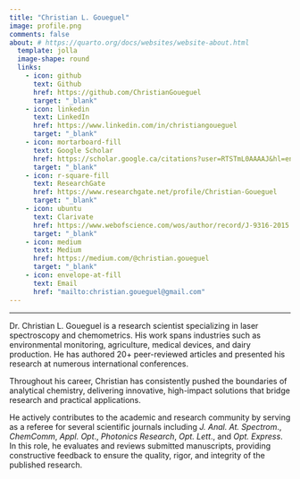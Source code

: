 ```yaml
---
title: "Christian L. Goueguel"
image: profile.png
comments: false
about: # https://quarto.org/docs/websites/website-about.html
  template: jolla
  image-shape: round
  links:
    - icon: github
      text: Github
      href: https://github.com/ChristianGoueguel
      target: "_blank"
    - icon: linkedin
      text: LinkedIn
      href: https://www.linkedin.com/in/christiangoueguel
      target: "_blank"
    - icon: mortarboard-fill
      text: Google Scholar
      href: https://scholar.google.ca/citations?user=RTSTmL0AAAAJ&hl=en
      target: "_blank"
    - icon: r-square-fill
      text: ResearchGate
      href: https://www.researchgate.net/profile/Christian-Goueguel
      target: "_blank"
    - icon: ubuntu
      text: Clarivate
      href: https://www.webofscience.com/wos/author/record/J-9316-2015
      target: "_blank"
    - icon: medium
      text: Medium
      href: https://medium.com/@christian.goueguel
      target: "_blank"
    - icon: envelope-at-fill
      text: Email
      href: "mailto:christian.goueguel@gmail.com"
---
```


<hr>

::: justified
Dr. Christian L. Goueguel is a research scientist specializing in laser spectroscopy and chemometrics. His work spans industries such as environmental monitoring, agriculture, medical devices, and dairy production. He has authored 20+ peer-reviewed articles and presented his research at numerous international conferences.

Throughout his career, Christian has consistently pushed the boundaries of analytical chemistry, delivering innovative, high-impact solutions that bridge research and practical applications.

He actively contributes to the academic and research community by serving as a referee for several scientific journals including *J. Anal. At. Spectrom*., *ChemComm*, *Appl. Opt*., *Photonics Research*, *Opt. Lett*., and *Opt. Express*. In this role, he evaluates and reviews submitted manuscripts, providing constructive feedback to ensure the quality, rigor, and integrity of the published research.
:::
